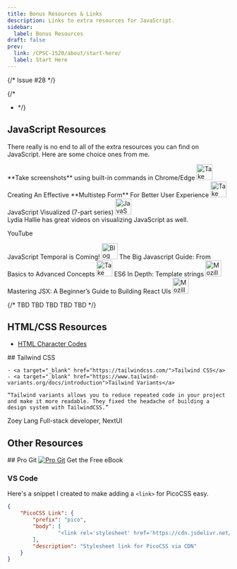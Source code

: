 ```yaml
---
title: Bonus Resources & Links
description: Links to extra resources for JavaScript.
sidebar:
  label: Bonus Resources
draft: false
prev:
  link: /CPSC-1520/about/start-here/
  label: Start Here
---
```


{/* Issue #28 */}


{/*
- <LinkButton href="" target="_blank"></LinkButton>
*/}

## JavaScript Resources

There really is no end to all of the extra resources you can find on JavaScript. Here are some choice ones from me.

<LinkButton href="https://swimburger.net/blog/web/hidden-gem-take-screenshots-using-built-in-commands-in-chrome-edge" target="_blank" variant='secondary'>
  **Take screenshots** using built-in commands in Chrome/Edge
  <Image src={screenshotThumb} alt="Take Screenshots" height="36"/>
</LinkButton>

<LinkButton href="https://www.smashingmagazine.com/2024/12/creating-effective-multistep-form-better-user-experience/" target="_blank" variant='secondary'>
  Creating An Effective **Multistep Form** For Better User Experience
  <Image src={smashingThumb} alt="Take Screenshots" height="36"/>
</LinkButton>

<LinkButton href="https://dev.to/lydiahallie/series/3341" target="_blank">
  JavaScript Visualized (7-part series)
  <Image src={visualized} alt="JavaScript Visualized" height="36" />
</LinkButton>

<Aside type="tip" title="Lydia Hallie's YouTube Channel">
  Lydia Hallie has great videos on visualizing JavaScript as well.

  <LinkButton href="https://www.youtube.com/channel/UC4EWKIKdKiDtAscQ9BIXwUw" target="_blank">YouTube</LinkButton>
</Aside>

<LinkButton href="https://developer.mozilla.org/en-US/blog/javascript-temporal-is-coming/" target="_blank">
  JavaScript Temporal is Coming!
  <Image src={temporal} alt="Blog on JavaScript Temporal" height="36" />
</LinkButton>

<LinkButton href="https://www.squash.io/the-big-javascript-guide-from-basics-to-advanced-concepts/" target="_blank">
  The Big Javascript Guide: From Basics to Advanced Concepts
  <Image src={squash} alt="Take Screenshots" height="36"/>
</LinkButton>

<LinkButton href="https://hacks.mozilla.org/2015/05/es6-in-depth-template-strings-2/" target="_blank">
  ES6 In Depth: Template strings
  <Image src={mozilla} alt="Mozilla Hacks Website" height="36"/>
</LinkButton>

<LinkButton href="https://javascript.plainenglish.io/mastering-jsx-a-beginners-guide-to-building-react-uis-7dad593876b2" target="_blank">
  <Badge text='Paid Access $' variant='caution'></Badge> Mastering JSX: A Beginner’s Guide to Building React UIs
  <Image src={jsx} alt="Mozilla Hacks Website" height="36"/>
</LinkButton>


{/* 
<LinkButton href="#" target="_blank">TBD</LinkButton>
<LinkButton href="#" target="_blank">TBD</LinkButton>
<LinkButton href="#" target="_blank">TBD</LinkButton>
<LinkButton href="#" target="_blank">TBD</LinkButton>
<LinkButton href="#" target="_blank">TBD</LinkButton>
 */}

## HTML/CSS Resources

- <a target="_blank" href="https://www.toptal.com/designers/htmlarrows/">HTML Character Codes</a>

<CardGrid>
  <Card>
    ## Tailwind CSS

    - <a target="_blank" href="https://tailwindcss.com/">Tailwind CSS</a>
    - <a target="_blank" href="https://www.tailwind-variants.org/docs/introduction">Tailwind Variants</a>

    “Tailwind variants allows you to reduce repeated code in your project and make it more readable. They fixed the headache of building a design system with TailwindCSS.”

Zoey Lang
Full-stack developer, NextUI
  </Card>
</CardGrid>

## Other Resources

<CardGrid>
  <Card>
    ## Pro Git
    <a href="https://git-scm.com/book/en/v2" target="_blank"><Image src={progit} alt="Pro Git"/></a>
    <LinkButton href="https://git-scm.com/book/en/v2" target="_blank">Get the Free eBook</LinkButton>
  </Card>
</CardGrid>

### VS Code

Here's a snippet I created to make adding a `<link>` for PicoCSS easy.

```json
{
    "PicoCSS Link": {
        "prefix": "pico",
        "body": [
                "<link rel='stylesheet' href='https://cdn.jsdelivr.net/npm/@picocss/pico@2/css/pico.min.css'>$0"
        ],
        "description": "Stylesheet link for PicoCSS via CDN"
    }
}
```
